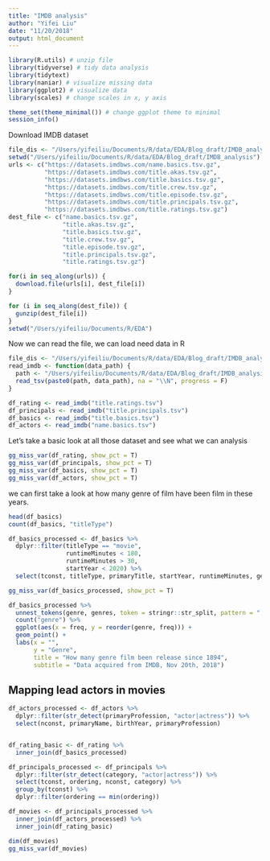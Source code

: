 ```yaml
---
title: "IMDB analysis"
author: "Yifei Liu"
date: "11/20/2018"
output: html_document
---
```



```r
library(R.utils) # unzip file
library(tidyverse) # tidy data analysis
library(tidytext)
library(naniar) # visualize missing data
library(ggplot2) # visualize data
library(scales) # change scales in x, y axis

theme_set(theme_minimal()) # change ggplot theme to minimal
session_info()
```


Download IMDB dataset

```r
file_dis <- "/Users/yifeiliu/Documents/R/data/EDA/Blog_draft/IMDB_analysis"
setwd("/Users/yifeiliu/Documents/R/data/EDA/Blog_draft/IMDB_analysis")
urls <- c("https://datasets.imdbws.com/name.basics.tsv.gz",
          "https://datasets.imdbws.com/title.akas.tsv.gz",
          "https://datasets.imdbws.com/title.basics.tsv.gz",
          "https://datasets.imdbws.com/title.crew.tsv.gz",
          "https://datasets.imdbws.com/title.episode.tsv.gz",
          "https://datasets.imdbws.com/title.principals.tsv.gz",
          "https://datasets.imdbws.com/title.ratings.tsv.gz")
dest_file <- c("name.basics.tsv.gz",
               "title.akas.tsv.gz",
               "title.basics.tsv.gz",
               "title.crew.tsv.gz",
               "title.episode.tsv.gz",
               "title.principals.tsv.gz",
               "title.ratings.tsv.gz")

for(i in seq_along(urls)) {
  download.file(urls[i], dest_file[i])
}

for (i in seq_along(dest_file)) {
  gunzip(dest_file[i])
}
setwd("/Users/yifeiliu/Documents/R/EDA")
```


Now we can read the file, we can load need data in R

```r
file_dis <- "/Users/yifeiliu/Documents/R/data/EDA/Blog_draft/IMDB_analysis"
read_imdb <- function(data_path) {
  path <- "/Users/yifeiliu/Documents/R/data/EDA/Blog_draft/IMDB_analysis/"
  read_tsv(paste0(path, data_path), na = "\\N", progress = F)
}

df_rating <- read_imdb("title.ratings.tsv")
df_principals <- read_imdb("title.principals.tsv")
df_basics <- read_imdb("title.basics.tsv")
df_actors <- read_imdb("name.basics.tsv")
```

Let's take a basic look at all those dataset and see what we can analysis


```r
gg_miss_var(df_rating, show_pct = T)
gg_miss_var(df_principals, show_pct = T)
gg_miss_var(df_basics, show_pct = T)
gg_miss_var(df_actors, show_pct = T)
```

we can first take a look at how many genre of film have been film in these years. 

```r
head(df_basics) 
count(df_basics, "titleType")

df_basics_processed <- df_basics %>%
  dplyr::filter(titleType == "movie",
                runtimeMinutes < 180,
                runtimeMinutes > 30,
                startYear < 2020) %>% 
  select(tconst, titleType, primaryTitle, startYear, runtimeMinutes, genres)

gg_miss_var(df_basics_processed, show_pct = T)

df_basics_processed %>%
  unnest_tokens(genre, genres, token = stringr::str_split, pattern = ",") %>%
  count("genre") %>%
  ggplot(aes(x = freq, y = reorder(genre, freq))) +
  geom_point() +
  labs(x = "",
       y = "Genre",
       title = "How many genre film been release since 1894",
       subtitle = "Data acquired from IMDB, Nov 20th, 2018")

```


## Mapping lead actors in movies

```r
df_actors_processed <- df_actors %>%
  dplyr::filter(str_detect(primaryProfession, "actor|actress")) %>%
  select(nconst, primaryName, birthYear, primaryProfession)


df_rating_basic <- df_rating %>%
  inner_join(df_basics_processed)

df_principals_processed <- df_principals %>%
  dplyr::filter(str_detect(category, "actor|actress")) %>%
  select(tconst, ordering, nconst, category) %>%
  group_by(tconst) %>%
  dplyr::filter(ordering == min(ordering))

df_movies <- df_principals_processed %>%
  inner_join(df_actors_processed) %>%
  inner_join(df_rating_basic)

dim(df_movies)
gg_miss_var(df_movies)

```






